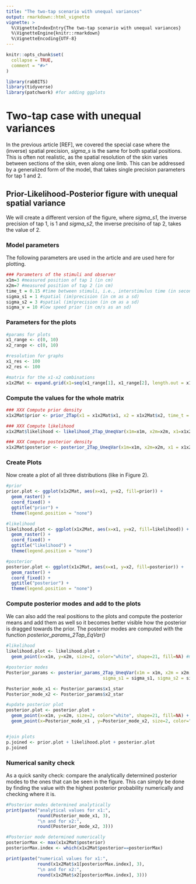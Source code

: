 ```yaml
---
title: "The two-tap scenario with unequal variances"
output: rmarkdown::html_vignette
vignette: >
  %\VignetteIndexEntry{The two-tap scenario with unequal variances}
  %\VignetteEngine{knitr::rmarkdown}
  %\VignetteEncoding{UTF-8}
---
```


```r
knitr::opts_chunk$set(
  collapse = TRUE,
  comment = "#>"
)
```

```r
library(rabBITS)
library(tidyverse)
library(patchwork) #for adding ggplots
```


# Two-tap case with unequal variances
In the previous article [REF], we covered the special case where the (inverse) spatial precision, *sigma_s* is the same for both spatial positions. This is often not realistic, as the spatial resolution of the skin varies between sections of the skin, even along one limb. 
This can be addressed by a generalized form of the model, that takes single precision parameters for tap 1 and 2.

## Prior-Likelihood-Posterior figure with unequal spatial variance
We will create a different version of the figure, where *sigma_s1*, the inverse precision of tap 1, is 1 and *sigma_s2*, the inverse precisino of tap 2, takes the value of 2. 

### Model parameters
The following parameters are used in the article and are used here for plotting.

```r
### Parameters of the stimuli and observer
x1m=3 #measured position of tap 1 (in cm)
x2m=7 #measured position of tap 2 (in cm)
time_t = 0.15 #time between stimuli, i.e., interstimulus time (in seconds)
sigma_s1 = 1 #spatial (im)precision (in cm as a sd)
sigma_s2 = 3 #spatial (im)precision (in cm as a sd)
sigma_v = 10 #low speed prior (in cm/s as an sd)

```


### Parameters for the plots
```r
#params for plots
x1_range <- c(0, 10)
x2_range <- c(0, 10)

#resolution for graphs
x1_res <- 100 
x2_res <- 100

#matrix for the x1-x2 combinations
x1x2Mat <- expand.grid(x1=seq(x1_range[1], x1_range[2], length.out = x1_res), x2=seq(x2_range[1], x2_range[2], length.out = x2_res))
```

### Compute the values for the whole matrix
```r
### XXX Compute prior density
x1x2Mat$prior <- prior_2Tap(x1 = x1x2Mat$x1, x2 = x1x2Mat$x2, time_t = time_t, sigma_v = sigma_v)

### XXX Compute likelihood
x1x2Mat$likelihood <- likelihood_2Tap_UneqVar(x1m=x1m, x2m=x2m, x1=x1x2Mat$x1, x2=x1x2Mat$x2, sigma_s1 = sigma_s1, sigma_s2 = sigma_s2)

### XXX Compute posterior density
x1x2Mat$posterior <- posterior_2Tap_UneqVar(x1m=x1m, x2m=x2m, x1 = x1x2Mat$x1, x2 = x1x2Mat$x2, time_t = time_t, sigma_s1 = sigma_s1, sigma_s2 = sigma_s2, sigma_v = sigma_v)

```


### Create Plots
Now create a plot of all three distributions (like in Figure 2).
```r
#prior
prior.plot <- ggplot(x1x2Mat, aes(x=x1, y=x2, fill=prior)) +
  geom_raster() +
  coord_fixed() +
  ggtitle("prior") +
  theme(legend.position = "none")

#likelihood
likelihood.plot <- ggplot(x1x2Mat, aes(x=x1, y=x2, fill=likelihood)) +
  geom_raster() +
  coord_fixed() +
  ggtitle("likelihood") +
  theme(legend.position = "none")

#posterior
posterior.plot <- ggplot(x1x2Mat, aes(x=x1, y=x2, fill=posterior)) +
  geom_raster() +
  coord_fixed() +
  ggtitle("posterior") +
  theme(legend.position = "none")

```


### Compute posterior modes and add to the plots
We can also add the real positions to the plots and compute the posterior means and add them as well so it becomes better visible how the posterior is dragged towards the prior. 
The posterior modes are computed with the function *posterior_params_2Tap_EqVar()*

```r
#likelihood
likelihood.plot <- likelihood.plot +
  geom_point(x=x1m, y=x2m, size=2, color="white", shape=21, fill=NA) #measured position

#posterior modes
Posterior_params <- posterior_params_2Tap_UneqVar(x1m = x1m, x2m = x2m, time_t = time_t,
                                     sigma_s1 = sigma_s1, sigma_s2 = sigma_s2, sigma_v = sigma_v)

Posterior_mode_x1 <- Posterior_params$x1_star
Posterior_mode_x2 <- Posterior_params$x2_star

#update posterior plot
posterior.plot <- posterior.plot +
  geom_point(x=x1m, y=x2m, size=2, color="white", shape=21, fill=NA) + #measured position
  geom_point(x=Posterior_mode_x1 , y=Posterior_mode_x2, size=2, color="red", shape=21, fill=NA) #posterior mode


#join plots
p.joined <- prior.plot + likelihood.plot + posterior.plot
p.joined
```



### Numerical sanity check
As a quick sanity check: compare the analytically determined posterior modes to the ones that can be seen in the figure. This can simply be done by finding the value with the highest posterior probability numerically and checking where it is. 

```r
#Posterior modes determined analytically
print(paste("analytical values for x1:", 
            round(Posterior_mode_x1, 3),
            "\n and for x2:", 
            round(Posterior_mode_x2, 3)))

#Posterior mode determined numerically
posteriorMax <- max(x1x2Mat$posterior)
posteriorMax.index <- which(x1x2Mat$posterior==posteriorMax)

print(paste("numerical values for x1:", 
            round(x1x2Mat$x1[posteriorMax.index], 3),
            "\n and for x2:", 
            round(x1x2Mat$x2[posteriorMax.index], 3)))

```




